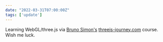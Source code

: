 ```yaml
---
date: "2022-03-31T07:00:00Z"
tags: ['update']
---
```


Learning WebGL/three.js via [Bruno Simon's](https://bruno-simon.com/) [threejs-journey.com](https://threejs-journey.com/) course. Wish me luck.